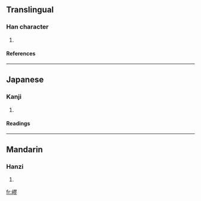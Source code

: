 ==Translingual==
===Han character===
{{Han char|rn=46|rad=山|as=11|sn=14|four=2772<sub>2</sub>|canj=山尸一竹 (USMH)}}
# {{defn|Han|sort=山11}}
====References====
{{Han ref|kx=0318.030|dkj=08384|dj=0618.260|hdz=10795.180|uh=5D7A|ud=23930|bh=E1A7|bd=57767}}
----
==Japanese==
===Kanji===
{{ja-kanji|grade=|rs=山11}}
# {{defn|Japanese}} 
====Readings====
{{ja-readings|on=[[れう]] (reu), [[こう]] (kō), [[けう]] (keu)|kun=[[たかい]] (takai)}}
----
==Mandarin==
===Hanzi===
{{cmn-hanzi|pin=[[dì]] (di4), [[liáo]] (liao2)|wg=ti<sup>4</sup>, liao<sup>2</sup>}}
# {{defn|Mandarin}}

[[fr:嵺]]